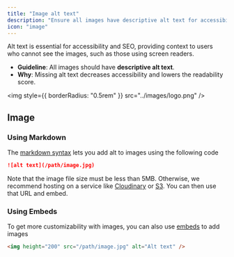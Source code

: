 ```yaml
---
title: "Image alt text"
description: "Ensure all images have descriptive alt text for accessibility and better readability."
icon: "image"
---
```


Alt text is essential for accessibility and SEO, providing context to users who cannot see the images, such as those using screen readers.

- **Guideline**: All images should have **descriptive alt text**.
- **Why**: Missing alt text decreases accessibility and lowers the readability score.

<img style={{ borderRadius: "0.5rem" }} src="../images/logo.png" />

## Image

### Using Markdown

The [markdown syntax](https://www.markdownguide.org/basic-syntax/#images) lets you add alt to images using the following code

```md
![alt text](/path/image.jpg)
```

Note that the image file size must be less than 5MB. Otherwise, we recommend hosting on a service like [Cloudinary](https://cloudinary.com/) or [S3](https://aws.amazon.com/s3/). You can then use that URL and embed.

### Using Embeds

To get more customizability with images, you can also use [embeds](/writing-content/embed) to add images

```html
<img height="200" src="/path/image.jpg" alt="Alt text" />
```
